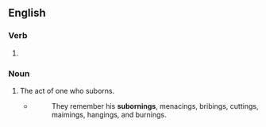 ==English==

===Verb===
{{head|en|verb form}}

# {{present participle of|en|suborn|nocat=1}}

===Noun===
{{en-noun}}

# The act of one who suborns.
#* {{w|William Cobbett}}
#*: They remember his '''subornings''', menacings, bribings, cuttings, maimings, hangings, and burnings.